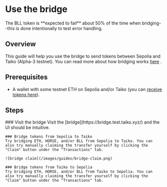 
# Use the bridge

<Callout type="warning">
  The BLL token is **expected to fail** about 50% of the time when bridging--this is done intentionally to test error handling.
</Callout>

## Overview

This guide will help you use the bridge to send tokens between Sepolia and Taiko (Alpha-3 testnet). You can read more about how bridging works [here](/docs/concepts/bridging) .

## Prerequisites

- A wallet with some testnet ETH on Sepolia and/or Taiko (you can [receive tokens here](/docs/guides/receive-tokens)).

## Steps

<Steps>
    ### Visit the bridge
    Visit the [bridge](https://bridge.test.taiko.xyz/) and the UI should be intuitive.

    ### Bridge tokens from Sepolia to Taiko
    Try bridging ETH, HORSE, and/or BLL from Sepolia to Taiko. You can also try manually claiming the transfer yourself by clicking the "Claim" button under the "Transactions" tab.

    ![bridge claim](/images/guides/bridge-claim.png)

    ### Bridge tokens from Taiko to Sepolia
    Try bridging ETH, HORSE, and/or BLL from Taiko to Sepolia. You can also try manually claiming the transfer yourself by clicking the "Claim" button under the "Transactions" tab.
</Steps>
